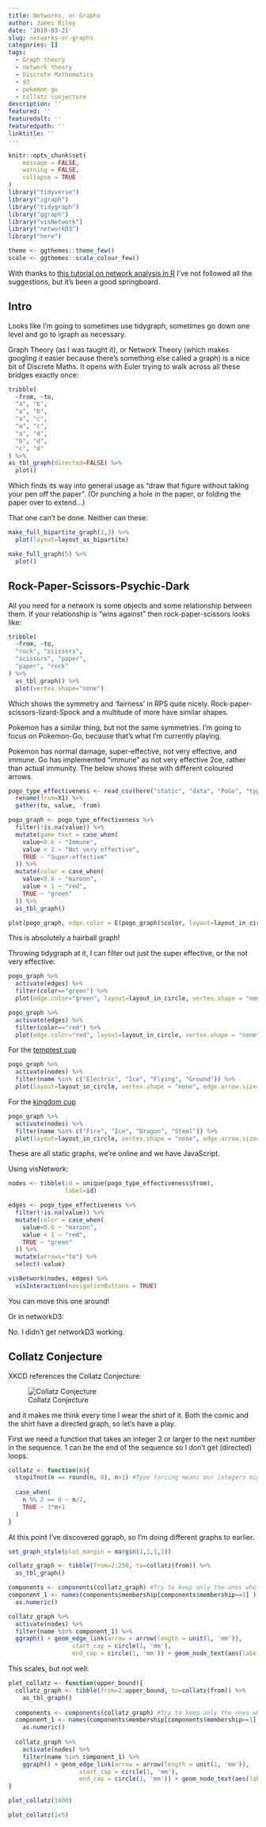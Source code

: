 ```yaml
---
title: Networks, or Graphs
author: James Riley
date: '2019-03-21'
slug: networks-or-graphs
categories: []
tags:
  - Graph theory
  - network theory
  - Discrete Mathematics
  - d3
  - pokemon go
  - collatz conjecture
description: ''
featured: ''
featuredalt: ''
featuredpath: ''
linktitle: ''
---
```




```r
knitr::opts_chunk$set(
	message = FALSE,
	warning = FALSE,
	collapse = TRUE
)
library("tidyverse")
library("igraph")
library("tidygraph")
library("ggraph")
library("visNetwork")
library("networkD3")
library("here")

theme <- ggthemes::theme_few()
scale <- ggthemes::scale_colour_few()
```

With thanks to [this tutorial on network analysis  in R](http://kateto.net/netscix2016) 
I've not followed all the suggestions, but it's been a good springboard.

## Intro

Looks like I'm going to sometimes use tidygraph, sometimes go down one level and go to igraph as necessary.

Graph Theory (as I was taught it), or Network Theory (which makes googling it easier because there's something else called a graph) is a nice bit of Discrete Maths. It opens with Euler trying to walk across all these bridges exactly once:

```r
tribble(
  ~from, ~to,
  "a", "b",
  "a", "b",
  "a", "c",
  "a", "c",
  "a", "d",
  "b", "d",
  "c", "d"
) %>%
as_tbl_graph(directed=FALSE) %>%
  plot()

```

Which finds its way into general usage as "draw that figure without taking your pen off the paper". (Or punching a hole in the paper, or folding the paper over to extend...)

That one can't be done. Neither can these:

```r
make_full_bipartite_graph(3,3) %>%
  plot(layout=layout_as_bipartite)

```


```r
make_full_graph(5) %>%
  plot()
```

## Rock-Paper-Scissors-Psychic-Dark

All you need for a network is some objects and some relationship between them. If your relationship is "wins against" then rock-paper-scissors looks like:

```r
tribble(
  ~from, ~to,
  "rock", "scissors",
  "scissors", "paper",
  "paper", "rock"
) %>%
  as_tbl_graph() %>%
  plot(vertex.shape="none")
```

Which shows the symmetry and 'fairness' in RPS quite nicely. Rock-paper-scissors-lizard-Spock and a multitude of more have similar shapes. 

Pokemon has a similar thing, but not the same symmetries. I'm going to focus on Pokemon-Go, because that's what I'm currently playing.

Pokemon has normal damage, super-effective, not very effective, and immune. Go has implemented "immune" as not very effective 2ce, rather than actual immunity. The below shows these with different coloured arrows.


```r

pogo_type_effectiveness <- read_csv(here("static", "data", "PoGo", "type_effectiveness.csv")) %>%
  rename(from=X1) %>%
  gather(to, value, -from)

pogo_graph <- pogo_type_effectiveness %>%
  filter(!is.na(value)) %>%
  mutate(game_text = case_when(
    value<0.6 ~ "Immune",
    value < 1 ~ "Not very effective",
    TRUE ~ "Super-effective"
  )) %>%
  mutate(color = case_when(
    value<0.6 ~ "maroon",
    value < 1 ~ "red",
    TRUE ~ "green"
  )) %>%
  as_tbl_graph() 

plot(pogo_graph, edge.color = E(pogo_graph)$color, layout=layout_in_circle, vertex.shape = "none", edge.arrow.size=0.3, edge.curved=0.1)
```

This is absolutely a hairball graph!


Throwing tidygraph at it, I can filter out just the super effective, or the not very effective:

```r

pogo_graph %>%
  activate(edges) %>%
  filter(color=="green") %>%
  plot(edge.color="green", layout=layout_in_circle, vertex.shape = "none", edge.arrow.size=0.3, edge.curved=0.1)


```


```r

pogo_graph %>%
  activate(edges) %>%
  filter(color=="red") %>%
  plot(edge.color="red", layout=layout_in_circle, vertex.shape = "none", edge.arrow.size=0.3, edge.curved=0.1)
```


For the [temptest cup](https://silph.gg/tempest-cup) 
```r
pogo_graph %>%
  activate(nodes) %>%
  filter(name %in% c("Electric", "Ice", "Flying", "Ground")) %>%
  plot(layout=layout_in_circle, vertex.shape = "none", edge.arrow.size=0.3, edge.curved=0.1)

```

For the [kingdom cup](https://silph.gg/kingdom-cup)
```r
pogo_graph %>%
  activate(nodes) %>%
  filter(name %in% c("Fire", "Ice", "Dragon", "Steel")) %>%
  plot(layout=layout_in_circle, vertex.shape = "none", edge.arrow.size=0.3, edge.curved=0.1)

```

These are all static graphs, we're online and we have JavaScript.

Using visNetwork:

```r
nodes <- tibble(id = unique(pogo_type_effectiveness$from),
                label=id)

edges <- pogo_type_effectiveness %>%
  filter(!is.na(value)) %>%
  mutate(color = case_when(
    value<0.6 ~ "maroon",
    value < 1 ~ "red",
    TRUE ~ "green"
  )) %>%
  mutate(arrows="to") %>%
  select(-value)

visNetwork(nodes, edges) %>%
  visInteraction(navigationButtons = TRUE)
```

You can move this one around!


Or in networkD3:

No. I didn't get networkD3 working.

## Collatz Conjecture


XKCD references the Collatz Conjecture:

![Collatz Conjecture](https://imgs.xkcd.com/comics/collatz_conjecture.png) 

and it makes me think every time I wear the shirt of it. Both the comic and the shirt have a directed graph, so let's have a play.

First we need a function that takes an integer 2 or larger to the next number in the sequence. 1 can be the end of the sequence so I don't get (directed) loops. 

```r
collatz <- function(n){
  stopifnot(n == round(n, 0), n>1) #Type forcing means our integers might have become floats.
  
  case_when(
    n %% 2 == 0 ~ n/2,
    TRUE ~ 3*n+1
  )
}
```

At this point I've discovered ggraph, so I'm doing different graphs to earlier.

```r
set_graph_style(plot_margin = margin(1,1,1,1))

collatz_graph <- tibble(from=2:250, to=collatz(from)) %>%
  as_tbl_graph() 

components <- components(collatz_graph) #Try to keep only the ones who have already mapped to 1
component_1 <- names(components$membership[components$membership==1] ) %>%
  as.numeric()

collatz_graph %>%
  activate(nodes) %>%
  filter(name %in% component_1) %>%
  ggraph() + geom_edge_link(arrow = arrow(length = unit(1, 'mm')), 
                  start_cap = circle(1, 'mm'),
                  end_cap = circle(1, 'mm')) + geom_node_text(aes(label=name))

```

This scales, but not well:

```r

plot_collatz <- function(upper_bound){
  collatz_graph <- tibble(from=2:upper_bound, to=collatz(from)) %>%
    as_tbl_graph() 
  
  components <- components(collatz_graph) #Try to keep only the ones who have already mapped to 1
  component_1 <- names(components$membership[components$membership==1] ) %>%
    as.numeric()
  
  collatz_graph %>%
    activate(nodes) %>%
    filter(name %in% component_1) %>%
    ggraph() + geom_edge_link(arrow = arrow(length = unit(1, 'mm')), 
                    start_cap = circle(1, 'mm'),
                    end_cap = circle(1, 'mm')) + geom_node_text(aes(label=name))
}

plot_collatz(1000)
```


```r
plot_collatz(1e5)
```
